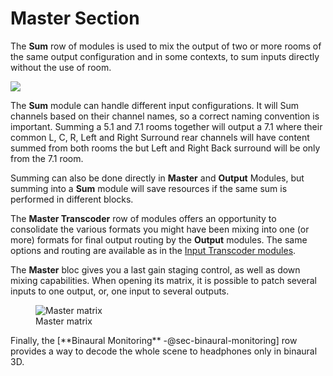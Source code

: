 # Master Section

The **Sum** row of modules is used to mix the output of two or more rooms of the same output configuration and in some contexts, to sum inputs directly without the use of room.

![](https://media.githubusercontent.com/media/FLUX-SE/doc_images/main/SpatR/Setup/ChannelBasedSession.jpg)

The **Sum** module can handle different input configurations.
It will Sum channels based on their channel names, so a correct naming convention is important.
Summing a 5.1 and 7.1 rooms together will output a 7.1 where their common L, C, R, Left and Right Surround rear channels will have content summed from both rooms the but Left and Right Back surround will be only from the 7.1 room.

:::{.callout-note}
Summing can also be done directly in **Master** and **Output** Modules, but summing into a **Sum** module will save resources if the same sum is performed in different blocks.
:::

The **Master Transcoder** row of modules offers an opportunity to consolidate the various formats you might have been mixing into one (or more) formats for final output routing by the **Output** modules.
The same options and routing are available as in the [Input Transcoder modules](Spat_Environment_Input_Transcoder_Modules.md).

The **Master** bloc gives you a last gain staging control, as well as down mixing capabilities. When opening its matrix, it is possible to patch several inputs to one output, or, one input to several outputs.

![Master matrix](https://media.githubusercontent.com/media/FLUX-SE/doc_images/main/SpatR/Setup/MasterMatrix.png)

Finally, the [**Binaural Monitoring** -@sec-binaural-monitoring] row provides a way to decode the whole scene to headphones only in binaural 3D.
